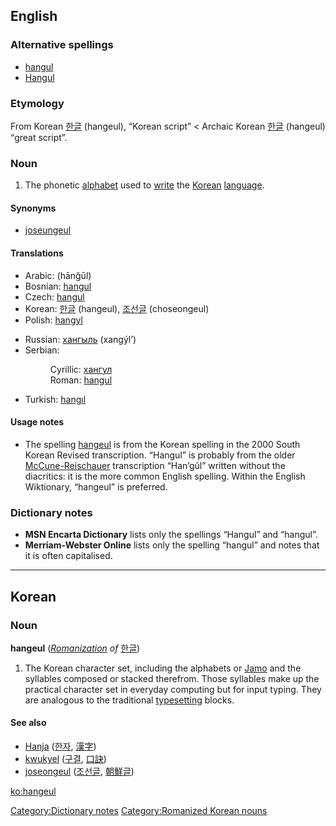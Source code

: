 {{wikipedia}}
==English==

===Alternative spellings===
* [[hangul]]
* [[Hangul]]

===Etymology===
From Korean [[한글]] (hangeul), “Korean script” < Archaic Korean [[한글]] (hangeul) “great script”.

===Noun===
{{en-noun|-}}

# The phonetic [[alphabet]] used to [[write]] the [[Korean]] [[language]].

====Synonyms====
* [[joseungeul]]

====Translations====
{{top}}
* Arabic: {{Arab|[[هانغول]]}} (hānğūl) {{m}}
* Bosnian: [[hangul#Bosnian|hangul]] {{m}}
* Czech: [[hangul#Czech|hangul]] {{m}}
* Korean: [[한글]] (hangeul), [[조선글]] (choseongeul)
* Polish: [[hangyl]] {{m}}
{{mid}}
* Russian: [[хангыль]] (xangýl’) {{m}}
* Serbian:
*: Cyrillic: [[хангул]] {{m}}
*: Roman: [[hangul#Serbian|hangul]] {{m}}
* Turkish: [[hangıl]]
{{bottom}}

====Usage notes====
* The spelling [[hangeul]] is from the Korean spelling in the 2000 South Korean Revised transcription. “Hangul” is probably from the older [[McCune-Reischauer]] transcription “Han’gŭl” written without the diacritics: it is the more common English spelling. Within the English Wiktionary, “hangeul” is preferred.

===Dictionary notes===
* '''MSN Encarta Dictionary''' lists only the spellings “Hangul” and “hangul”.
* '''Merriam-Webster Online''' lists only the spelling “hangul” and notes that it is often capitalised.

[[Category:Dictionary notes]]

----

==Korean==

===Noun===
'''hangeul''' (''[[w:Revised Romanization|Romanization]] of'' [[한글]])

# The Korean character set, including the alphabets or [[w:Jamo|Jamo]] and the syllables composed or stacked therefrom. Those syllables make up the practical character set in everyday computing but for input typing. They are analogous to the traditional [[typesetting]] blocks.

====See also====
* [[Hanja]] ([[한자]], [[漢字]])
* [[kwukyel]] ([[구결]], [[口訣]])
* [[joseongeul]] ([[조선글]], [[朝鮮글]])

[[Category:Romanized Korean nouns]]

[[ko:hangeul]]